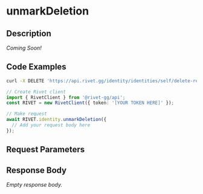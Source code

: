 
# unmarkDeletion

## Description

_Coming Soon!_

## Code Examples

<CodeGroup title='Request' tag='DELETE' label='https://api.rivet.gg/identity/identities/self/delete-request'>

```bash {{ "title": "cURL" }}
curl -X DELETE 'https://api.rivet.gg/identity/identities/self/delete-request'
```

```ts
// Create Rivet client
import { RivetClient } from '@rivet-gg/api';
const RIVET = new RivetClient({ token: '[YOUR TOKEN HERE]' });

// Make request
await RIVET.identity.unmarkDeletion({
  // Add your request body here
});
```

</CodeGroup>

## Request Parameters

## Response Body

_Empty response body._
